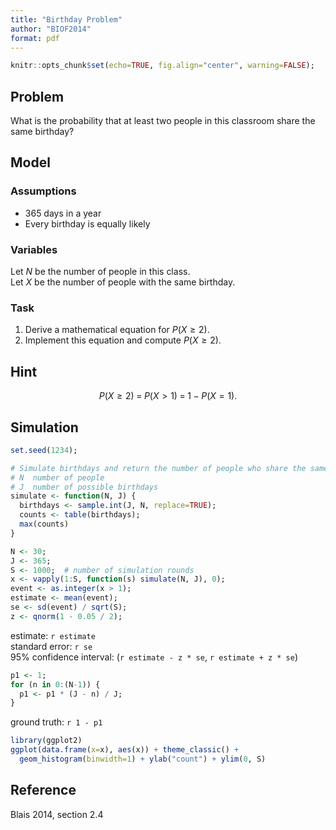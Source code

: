 ```yaml
---
title: "Birthday Problem"
author: "BIOF2014"
format: pdf
---
```


```r
knitr::opts_chunk$set(echo=TRUE, fig.align="center", warning=FALSE);
```

## Problem

What is the probability that at least two people in this classroom share
the same birthday?

## Model

### Assumptions

- 365 days in a year
- Every birthday is equally likely

### Variables

Let $N$ be the number of people in this class.  
Let $X$ be the number of people with the same birthday.

### Task

1. Derive a mathematical equation for $P( X \ge 2 )$.
2. Implement this equation and compute $P( X \ge 2 )$.


## Hint

$$
P( X \ge 2 ) \; = \; P( X > 1 ) \; = \; 1 - P(X = 1) .
$$

\pagebreak

## Simulation

```r
set.seed(1234);

# Simulate birthdays and return the number of people who share the same birthday
# N  number of people
# J  number of possible birthdays
simulate <- function(N, J) {
  birthdays <- sample.int(J, N, replace=TRUE);
  counts <- table(birthdays);
  max(counts)
}

N <- 30;
J <- 365;
S <- 1000;  # number of simulation rounds
x <- vapply(1:S, function(s) simulate(N, J), 0);
event <- as.integer(x > 1);
estimate <- mean(event);
se <- sd(event) / sqrt(S);
z <- qnorm(1 - 0.05 / 2);
```

estimate: `r estimate`  
standard error: `r se`  
95% confidence interval: (`r estimate - z * se`, `r estimate + z * se`)  

```r
p1 <- 1;
for (n in 0:(N-1)) {
  p1 <- p1 * (J - n) / J;
}
```

ground truth: `r 1 - p1`

```r
library(ggplot2)
ggplot(data.frame(x=x), aes(x)) + theme_classic() +
  geom_histogram(binwidth=1) + ylab("count") + ylim(0, S)
```

## Reference

Blais 2014, section 2.4

